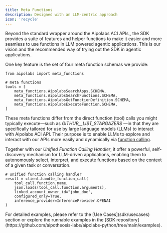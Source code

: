 ```yaml
---
title: Meta Functions
description: Designed with an LLM-centric approach
icon: 'recycle'
---
```

Beyond the standard wrapper around the Aipolabs ACI APIs,, the SDK provides a suite of features and helper functions to make it easier and more seamless to use functions in LLM powered agentic applications. This is our vision and the recommended way of trying out the SDK in agentic applications.

One key feature is the set of four meta function schemas we provide:
```
from aipolabs import meta_functions

# meta functions
tools = [
    meta_functions.AipolabsSearchApps.SCHEMA,
    meta_functions.AipolabsSearchFunctions.SCHEMA,
    meta_functions.AipolabsGetFunctionDefinition.SCHEMA,
    meta_functions.AipolabsExecuteFunction.SCHEMA,
]
```
These meta functions differ from the direct function (tool) calls you might typically execute—such as <i>GITHUB__LIST_STARGAZERS</i> —in that they are specifically tailored for use by large language models (LLMs) to interact with Aipolabs ACI API. Their purpose is to enable LLMs to explore and interact with our APIs more easily and dynamically via [function calling](https://platform.openai.com/docs/guides/function-calling). 

Together with our <i>Unified Function Calling Handler</i>, it offer a powerful, self-discovery mechanism for LLM-driven applications, enabling them to autonomously select, interpret, and execute functions based on the context of a given task or conversation.
```
# unified function calling handler
result = client.handle_function_call(
    tool_call.function.name,
    json.loads(tool_call.function.arguments),
    linked_account_owner_id="john_doe",
    configured_only=True,
    inference_provider=InferenceProvider.OPENAI
)
```

<Note>
For detailed examples, please refer to the [Use Cases](sdk/usecases) section or explore the runnable examples in the [SDK repository](https://github.com/aipotheosis-labs/aipolabs-python/tree/main/examples).
</Note>